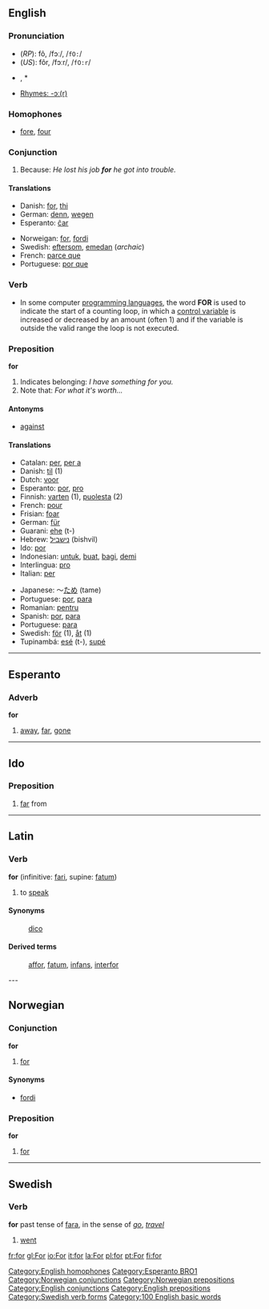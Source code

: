 {{see|för}}
==English==

{{rank|with|is|it|14|for|as|had|you}}

===Pronunciation===
*(''RP''): fô, /fɔː/, /<tt>fO:</tt>/
*(''US''): fôr, /fɔːr/, /<tt>fO:r</tt>/
*{{audio|en-us-for.ogg|Audio (US)}}, *{{audio|en-us-for-unstressed.ogg|Audio (US), unstressed, in the phrase "Wait for me".}}
*[[rhymes:English:-ɔː(r)|Rhymes: -ɔː(r)]]

===Homophones===
*[[fore]], [[four]]
[[Category:English homophones]]

===Conjunction===
# Because: ''He lost his job '''for''' he got into trouble.''

====Translations====
{{top}}
*Danish: [[for]], [[thi]]
*German: [[denn]], [[wegen]]
*Esperanto: [[ĉar]]
{{mid}}
*Norweigan: [[#Norwegian|for]], [[fordi]]
*Swedish: [[eftersom]], [[emedan]] (''archaic'')
*French: [[parce que]]
*Portuguese: [[por que]]
{{bottom}}

===Verb===
* In some computer [[programming language]]s, the word '''FOR''' is used to indicate the start of a counting loop, in which a [[control variable]] is increased or decreased by an amount (often 1) and if the variable is outside the valid range the loop is not executed.

===Preposition===
'''for'''

# Indicates belonging: ''I have something for you.''
# Note that: ''For what it's worth...''

====Antonyms====
*[[against]]
====Translations====
{{top}}
*Catalan: [[per]], [[per a]]
*Danish: [[til]] (1)
*Dutch: [[voor]]
*Esperanto: [[por]], [[pro]]
*Finnish: [[varten]] (1), [[puolesta]] (2)
*French: [[pour]]
*Frisian: [[foar]]
*German: [[für]]
*Guarani: [[ehe]] (t-)
*Hebrew: [[נישביל]] (bishvil)
*Ido: [[por]]
*Indonesian: [[untuk]], [[buat]], [[bagi]], [[demi]]
*Interlingua: [[pro]]
*Italian: [[per]]
{{bottom}}
*Japanese: ～[[ため]] (tame)
*Portuguese: [[por]], [[para]]
*Romanian: [[pentru]]
*Spanish: [[por]], [[para]]
*Portuguese: [[para]]
*Swedish: [[för]] (1), [[åt]] (1)
*Tupinambá: [[esé]] (t-), [[supé]]
{{bottom}}

----
==Esperanto==

===Adverb===
'''for'''

# [[away]], [[far]], [[gone]]

[[Category:Esperanto BRO1]]

----
==Ido==
===Preposition===
# [[far]] from

----
==Latin==
===Verb===
'''for''' (infinitive: [[fari]], supine: [[fatum]])

#to [[speak]]
====Synonyms====
:[[dico]]
====Derived terms====
:[[affor]], [[fatum]], [[infans]], [[interfor]]

---
==Norwegian==
===Conjunction===
[[Category:Norwegian conjunctions]]
'''for'''
#[[#Conjunction 1|for]]
====Synonyms====
*[[fordi]]
===Preposition===
[[Category:Norwegian prepositions]]
'''for'''
#[[#Preposition 1|for]]

----
==Swedish==
===Verb===
'''for''' past tense of [[fara]], in the sense of ''[[go]]'', ''[[travel]]''

# [[went]]

[[Category:English conjunctions]]
[[Category:English prepositions]]
[[Category:Swedish verb forms]]

[[Category:100 English basic words]]

[[fr:for]]
[[gl:For]]
[[io:For]]
[[it:for]]
[[la:For]]
[[pl:for]]
[[pt:For]]
[[fi:for]]